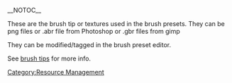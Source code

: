 __NOTOC__

These are the brush tip or textures used in the brush presets. They can be png files or .abr file from Photoshop or .gbr files from gimp
{{Note | currently Krita only import a brush texture from abr file , you have to recreate the brushes by adding appropriate values in size, spacing etc. to recreate the brushes}}

They can be modified/tagged in the brush preset editor.

See [[Brush Tips|brush tips]] for more info.

[[Category:Resource Management]]
